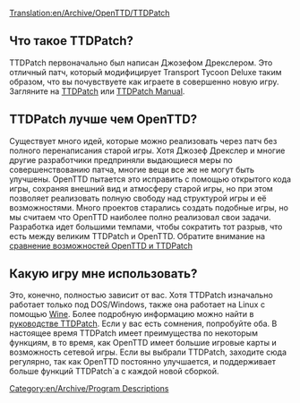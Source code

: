 [[Translation:en/Archive/OpenTTD/TTDPatch]]
{{en/Translation|origin= en/Manual/Main Page
|from  = en
|to    = ru
}}

==Что такое TTDPatch?==
TTDPatch первоначально был написан Джозефом Дрекслером. Это отличный патч, который модифицирует Transport Tycoon Deluxe таким образом, что вы почувствуете как играете в совершенно новую игру. Загляните на [http://www.ttdpatch.net|веб-сайт TTDPatch] или [http://wiki.ttdpatch.net/tiki-index.php TTDPatch Manual].

==TTDPatch лучше чем OpenTTD?==

Существует много идей, которые можно реализовать через патч без полного перенаписания старой игры. Хотя Джозеф Дрекслер и многие другие разработчики предприняли выдающиеся меры по совершенствованию патча, многие вещи все же не могут быть улучшены. 
OpenTTD пытается это исправить с помощью открытого кода игры, сохраняя внешний вид и атмосферу старой игры, но при этом позволяет реализовать полную свободу над структурой игры и её возможностями. Много проектов старались создать подобные игры, но мы считаем что OpenTTD наиболее полно реализовал свои задачи. Разработка идет большими темпами, чтобы сократить тот разрыв, что есть между великим TTDPatch и OpenTTD. Обратите внимание на [[en/Archive/OpenTTD/Comparison of OpenTTD and TTDPatch features|сравнение возможностей OpenTTD и TTDPatch]]

==Какую игру мне использовать?==
Это, конечно, полностью зависит от вас. Хотя TTDPatch изначально работает только под DOS/Windows, также она работает на Linux с помощью [https://www.wikipedia.org/wiki/ru:Wine Wine]. Более подробную информацию можно найти в [http://wiki.ttdpatch.net/tiki-index.php?page=TTDonLinux руководстве TTDPatch]. Если у вас есть сомнения, попробуйте оба. В настоящее время TTDPatch имеет преимущества по некоторым функциям, в то время, как OpenTTD имеет большие игровые карты и возможность сетевой игры. Если вы выбрали TTDPatch, заходите сюда регулярно, так как OpenTTD постоянно улучшается, и поддерживает больше функций TTDPatch`а с каждой новой сборкой.
[[Category:en/Archive/Program Descriptions]]